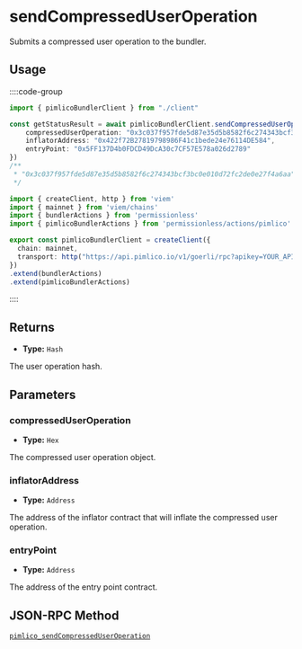 # sendCompressedUserOperation

Submits a compressed user operation to the bundler.

## Usage

::::code-group

```ts [example.ts]
import { pimlicoBundlerClient } from "./client"

const getStatusResult = await pimlicoBundlerClient.sendCompressedUserOperation({
    compressedUserOperation: "0x3c037f957fde5d87e35d5b8582f6c274343bcf3bc0e0037f957fde5d87e35d5b8582f6c2710d72fc2de0e27f4a6aa",
    inflatorAddress: "0x422f72B27819798986F41c1bede24e76114DE584",
    entryPoint: "0x5FF137D4b0FDCD49DcA30c7CF57E578a026d2789"
})
/**
 * "0x3c037f957fde5d87e35d5b8582f6c274343bcf3bc0e010d72fc2de0e27f4a6aa"
 */
```

```ts [client.ts]
import { createClient, http } from 'viem'
import { mainnet } from 'viem/chains'
import { bundlerActions } from 'permissionless'
import { pimlicoBundlerActions } from 'permissionless/actions/pimlico'

export const pimlicoBundlerClient = createClient({ 
  chain: mainnet,
  transport: http("https://api.pimlico.io/v1/goerli/rpc?apikey=YOUR_API_KEY_HERE")
})
.extend(bundlerActions)
.extend(pimlicoBundlerActions)
```

::::

## Returns

- **Type:** `Hash`

The user operation hash.

## Parameters

### compressedUserOperation

- **Type:** `Hex`

The compressed user operation object.

### inflatorAddress

- **Type:** `Address`

The address of the inflator contract that will inflate the compressed user operation.

### entryPoint

- **Type:** `Address`

The address of the entry point contract.

## JSON-RPC Method

[`pimlico_sendCompressedUserOperation`](/bundler/reference/endpoints/pimlico_sendCompressedUserOperation)